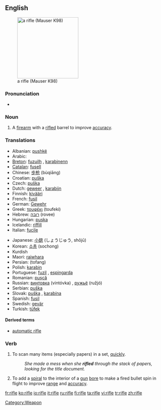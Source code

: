 {{wikipedia}}
==English==
[[Image:FR8-01.jpg|thumb|right|200px|a rifle (Mauser K98)]]

===Pronunciation===
*{{audio|en-us-rifle.ogg|Audio (US)}}

===Noun===
{{en-noun}}

# A [[firearm]] with a [[rifled]] barrel to improve [[accuracy]].

===Translations===
{{rfc-level|Translations at L3+ (AutoFormat would have corrected level of Translations)}}
{{trans-top|firearm with a rifled barrel}}
*Albanian: [[pushkë]] {{f}}
*Arabic: {{ARchar|[[بندقية]]}} {{IPAchar|(bunduqíya)}} {{f}}
*[[Breton]]: [[fuzuilh]] {{f}}, [[karabinenn]] {{f}}
*[[Catalan]]: [[fusell]] {{m}}
*Chinese: [[步枪]] (bùqiāng)
*Croatian: [[puška]] {{f}}
*Czech: [[puška#Czech|puška]] {{f}}
*Dutch: [[geweer]] {{n}}, [[karabijn]] {{f}}
*Finnish: [[kivääri]]
*French: [[fusil]] {{m}}
*German: [[Gewehr]] {{n}}
*Greek: [[τουφέκι]] (toufeki) {{n}}
*Hebrew: [[רובה]] (rovee) {{m}}
*Hungarian: [[puska]]
*Icelandic: [[riffill]] {{m}}
*Italian: [[fucile]] {{m}}
{{trans-mid}}
*Japanese: [[小銃]] (しょうじゅう, shōjū)
*Korean: [[소총]] (sochong)
*Kurdish {{KUchar|[[تفه‌نگ]]}}
*Maori: [[raiwhara]]
*Persian: {{FAchar|[[تفنگ]]}} (tofang)
*Polish: [[karabin]] {{m}}
*Portuguese: [[fuzil]] {{m}}, [[espingarda]] {{f}}
*Romanian: [[puşcă]] {{f}}
*Russian: [[винтовка]] (vintóvka) {{f}}, [[ружьё]] (ružjó) {{n}}
*Serbian: [[puška]] {{f}}
*Slovak: [[puška]] {{f}}, [[karabína]] {{f}}
*Spanish: [[fusil]] {{m}}
*Swedish: [[gevär]] {{n}}
*Turkish: [[tüfek]]
{{trans-bottom}}

====Derived terms====
*[[automatic rifle]]

===Verb===
{{en-verb|rifl|es}}

# To scan many items (especially papers) in a set, [[quickly]].
#: ''She made a mess when she '''rifled''' through the stack of papers, looking for the title document.''
# To add a [[spiral]] to the interior of a [[gun]] [[bore]] to make a fired bullet spin in flight to improve [[range]] and [[accuracy]].

[[Category:Weapon]]

[[fr:rifle]]
[[ko:rifle]]
[[io:rifle]]
[[it:rifle]]
[[ru:rifle]]
[[fi:rifle]]
[[ta:rifle]]
[[vi:rifle]]
[[tr:rifle]]
[[zh:rifle]]